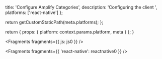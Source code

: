 
  title: 'Configure Amplify Categories',
  description: 'Configuring the client ',
  platforms: ['react-native']
};

  return getCustomStaticPath(meta.platforms);
};

  return {
    props: {
      platform: context.params.platform,
      meta
    }
  };
}


<Fragments fragments={{ js: js0 }} />


<Fragments fragments={{ 'react-native': reactnative0 }} />
